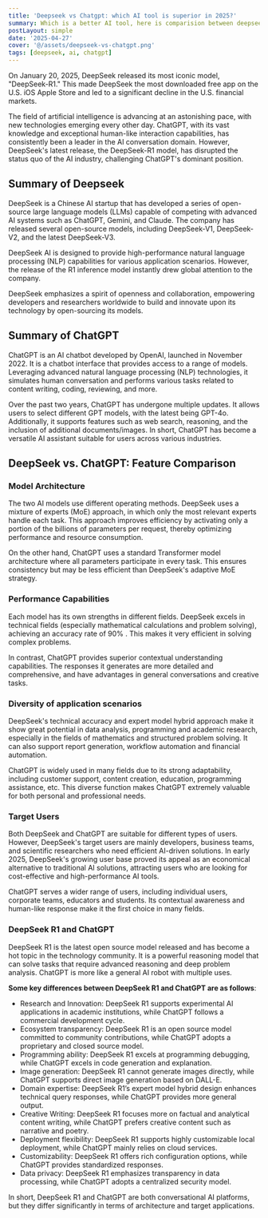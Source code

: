 ```yaml
---
title: 'Deepseek vs Chatgpt: which AI tool is superior in 2025?'
summary: Which is a better AI tool, here is comparision between deepseek or chatgpt in 2025
postLayout: simple
date: '2025-04-27'
cover: '@/assets/deepseek-vs-chatgpt.png'
tags: [deepseek, ai, chatgpt]
---
```


On January 20, 2025, DeepSeek released its most iconic model, "DeepSeek-R1." This made DeepSeek the most downloaded free app on the U.S. iOS Apple Store and led to a significant decline in the U.S. financial markets.

The field of artificial intelligence is advancing at an astonishing pace, with new technologies emerging every other day. ChatGPT, with its vast knowledge and exceptional human-like interaction capabilities, has consistently been a leader in the AI conversation domain. However, DeepSeek's latest release, the DeepSeek-R1 model, has disrupted the status quo of the AI industry, challenging ChatGPT's dominant position.

## Summary of Deepseek

DeepSeek is a Chinese AI startup that has developed a series of open-source large language models (LLMs) capable of competing with advanced AI systems such as ChatGPT, Gemini, and Claude. The company has released several open-source models, including DeepSeek-V1, DeepSeek-V2, and the latest DeepSeek-V3.

DeepSeek AI is designed to provide high-performance natural language processing (NLP) capabilities for various application scenarios. However, the release of the R1 inference model instantly drew global attention to the company.

DeepSeek emphasizes a spirit of openness and collaboration, empowering developers and researchers worldwide to build and innovate upon its technology by open-sourcing its models.

## Summary of ChatGPT

ChatGPT is an AI chatbot developed by OpenAI, launched in November 2022. It is a chatbot interface that provides access to a range of models. Leveraging advanced natural language processing (NLP) technologies, it simulates human conversation and performs various tasks related to content writing, coding, reviewing, and more.

Over the past two years, ChatGPT has undergone multiple updates. It allows users to select different GPT models, with the latest being GPT-4o. Additionally, it supports features such as web search, reasoning, and the inclusion of additional documents/images. In short, ChatGPT has become a versatile AI assistant suitable for users across various industries.



## DeepSeek vs. ChatGPT: Feature Comparison

### Model Architecture

The two AI models use different operating methods. DeepSeek uses a mixture of experts (MoE) approach, in which only the most relevant experts handle each task. This approach improves efficiency by activating only a portion of the billions of parameters per request, thereby optimizing performance and resource consumption.

On the other hand, ChatGPT uses a standard Transformer model architecture where all parameters participate in every task. This ensures consistency but may be less efficient than DeepSeek's adaptive MoE strategy.

### Performance Capabilities

Each model has its own strengths in different fields. DeepSeek excels in technical fields (especially mathematical calculations and problem solving), achieving an accuracy rate of 90% . This makes it very efficient in solving complex problems.

In contrast, ChatGPT provides superior contextual understanding capabilities. The responses it generates are more detailed and comprehensive, and have advantages in general conversations and creative tasks.

### Diversity of application scenarios

DeepSeek's technical accuracy and expert model hybrid approach make it show great potential in data analysis, programming and academic research, especially in the fields of mathematics and structured problem solving. It can also support report generation, workflow automation and financial automation.

ChatGPT is widely used in many fields due to its strong adaptability, including customer support, content creation, education, programming assistance, etc. This diverse function makes ChatGPT extremely valuable for both personal and professional needs.

### Target Users

Both DeepSeek and ChatGPT are suitable for different types of users. However, DeepSeek's target users are mainly developers, business teams, and scientific researchers who need efficient AI-driven solutions. In early 2025, DeepSeek's growing user base proved its appeal as an economical alternative to traditional AI solutions, attracting users who are looking for cost-effective and high-performance AI tools.

ChatGPT serves a wider range of users, including individual users, corporate teams, educators and students. Its contextual awareness and human-like response make it the first choice in many fields.

### DeepSeek R1 and ChatGPT

DeepSeek R1 is the latest open source model released and has become a hot topic in the technology community. It is a powerful reasoning model that can solve tasks that require advanced reasoning and deep problem analysis. ChatGPT is more like a general AI robot with multiple uses.

**Some key differences between DeepSeek R1 and ChatGPT are as follows**:

- Research and Innovation: DeepSeek R1 supports experimental AI applications in academic institutions, while ChatGPT follows a commercial development cycle.
- Ecosystem transparency: DeepSeek R1 is an open source model committed to community contributions, while ChatGPT adopts a proprietary and closed source model.
- Programming ability: DeepSeek R1 excels at programming debugging, while ChatGPT excels in code generation and explanation.
- Image generation: DeepSeek R1 cannot generate images directly, while ChatGPT supports direct image generation based on DALL-E.
- Domain expertise: DeepSeek R1’s expert model hybrid design enhances technical query responses, while ChatGPT provides more general output.
- Creative Writing: DeepSeek R1 focuses more on factual and analytical content writing, while ChatGPT prefers creative content such as narrative and poetry.
- Deployment flexibility: DeepSeek R1 supports highly customizable local deployment, while ChatGPT mainly relies on cloud services.
- Customizability: DeepSeek R1 offers rich configuration options, while ChatGPT provides standardized responses.
- Data privacy: DeepSeek R1 emphasizes transparency in data processing, while ChatGPT adopts a centralized security model.

In short, DeepSeek R1 and ChatGPT are both conversational AI platforms, but they differ significantly in terms of architecture and target applications.
